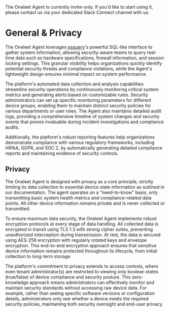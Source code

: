 
<Callout type="warning">
  The Oneleet Agent is currently invite-only. If you'd like to start using it, please contact us via your dedicated Slack Connect channel with us.
</Callout>

# General & Privacy

The Oneleet Agent leverages [osquery](https://osquery.io/)'s powerful SQL-like interface to gather system information, allowing security-aware teams to query real-time data such as hardware specifications, firewall information, and session locking settings. This granular visibility helps organizations quickly identify potential security threats and compliance violations, while the Agent's lightweight design ensures minimal impact on system performance.

The platform's automated data collection and analysis capabilities streamline security operations by continuously monitoring critical system metrics and generating alerts based on customizable rules. Security administrators can set up specific monitoring parameters for different device groups, enabling them to maintain distinct security policies for various departments or user roles. The Agent also maintains detailed audit logs, providing a comprehensive timeline of system changes and security events that proves invaluable during incident investigations and compliance audits.

Additionally, the platform's robust reporting features help organizations demonstrate compliance with various regulatory frameworks, including HIPAA, GDPR, and SOC 2, by automatically generating detailed compliance reports and maintaining evidence of security controls.

## Privacy

The Oneleet Agent is designed with privacy as a core principle, strictly limiting its data collection to essential device state information as outlined in our documentation. The agent operates on a "need-to-know" basis, only transmitting basic system health metrics and compliance-related data points. All other device information remains private and is never collected or transmitted.

To ensure maximum data security, the Oneleet Agent implements robust encryption protocols at every stage of data handling. All collected data is encrypted in transit using TLS 1.3 with strong cipher suites, preventing unauthorized interception during transmission. At rest, the data is secured using AES-256 encryption with regularly rotated keys and envelope encryption. This end-to-end encryption approach ensures that sensitive device information remains protected throughout its lifecycle, from initial collection to long-term storage.

The platform's commitment to privacy extends to access controls, where even tenant administrator(s) are restricted to viewing only boolean states (true/false) of device compliance and security posture. This zero-knowledge approach means administrators can effectively monitor and maintain security standards without accessing raw device data. For example, rather than seeing specific software versions or configuration details, administrators only see whether a device meets the required security policies, maintaining both security oversight and end-user privacy.
